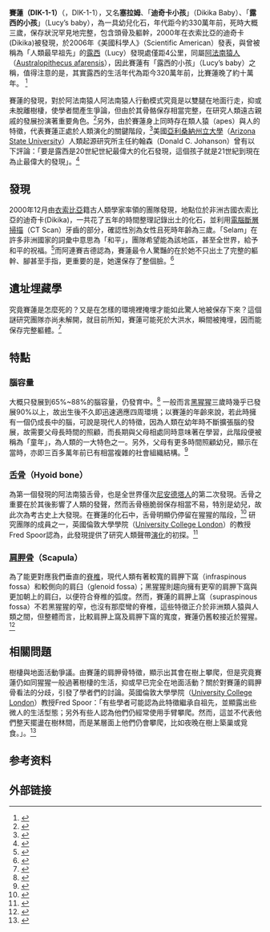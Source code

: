 {{original research|time=2016-06-16T20:41:31+00:00}}
'''賽蓮（DIK-1-1）'''（{{lang|en|Selam}}，DIK-1-1），又名'''塞拉姆'''、「'''迪奇卡小孩'''」（Dikika Baby）、「'''露西的小孩'''」（Lucy’s baby），為一具幼兒化石，年代距今約330萬年前，死時大概三歲，保存狀況罕見地完整，包含頭骨及軀幹，2000年在衣索比亞的迪奇卡(Dikika)被發現，於2006年《美國科學人》（Scientific American）發表，與曾被稱為「人類最早祖先」的[[露西_(南方古猿)|露西]]（Lucy）發現處僅距4公里，同屬[[阿法南方古猿|阿法南猿人]]（[[阿法南方古猿|Australopithecus afarensis]]），因此賽蓮有「露西的小孩」（Lucy’s baby）之稱，值得注意的是，其實露西的生活年代為距今320萬年前，比賽蓮晚了約十萬年。 <ref>{{Cite journal|title=露西的女兒 最古老的幼童化石|author=Kate Wong撰、王道還譯|url=|journal=科學人雜誌|issue=|doi=|others=|year=2012|volume=|page=|pmid=}}</ref>

賽蓮的發現，對於阿法南猿人阿法南猿人行動模式究竟是以雙腿在地面行走，抑或未脫離樹棲，使學者間產生爭論，但由於其骨骼保存相當完整，在研究人類遠古親戚的發展扮演著重要角色。<ref>{{Cite news|url=http://news.bbc.co.uk/2/hi/science/nature/5363328.stm|script-title=en:Lucy’s baby’ found in Ethiopia|last=|first=|date=|work=|accessdate=|archive-date=2021-05-05|archive-url=https://web.archive.org/web/20210505133436/http://news.bbc.co.uk/2/hi/science/nature/5363328.stm|dead-url=no}}</ref>另外，由於賽蓮身上同時存在類人猿（apes）與人的特徵，代表賽蓮正處於人類演化的關鍵階段，<ref name=talk168>{{Cite web|url=http://www.tedinchina.com/ted/talk168.html|title=Zeresenay Alemseged找尋人類的起源|accessdate=2016-06-16|author=|date=|publisher=|archive-url=https://web.archive.org/web/20160806170243/http://www.tedinchina.com/ted/talk168.html|archive-date=2016-08-06|dead-url=yes}}</ref>美國[[亞利桑那州立大學|亞利桑納州立大學]]（[[亞利桑那州立大學|Arizona State University]]）人類起源研究所主任約翰森（Donald C. Johanson）曾有以下評論：「要是露西是20世紀世紀最偉大的化石發現，這個孩子就是21世紀到現在為止最偉大的發現」。<ref>{{Cite journal|title=露西的女兒 最古老的幼童化石|author=Kate Wong 撰、王道還譯|url=|journal=科學人雜誌|issue=|doi=|others=|year=|volume=|page=|pmid=}}</ref>

== 發現 ==

2000年12月由[[衣索比亞|衣索比亞]]籍古人類學家{{tsl|en|Zeresenay Alemseged||阿連賽吉德}}率領的團隊發現，地點位於非洲古國衣索比亞的迪奇卡(Dikika)，一共花了五年的時間整理記錄出土的化石，並利用[[電腦斷層掃描|電腦斷層掃描]]（CT Scan）牙齒的部分，確認性別為女性且死時年齡為三歲。「Selam」在許多非洲國家的詞彙中意思為「和平」，團隊希望能為該地區，甚至全世界，給予和平的祝福。<ref>{{Cite web|url=http://www.tedinchina.com/ted/talk168.html|title=Zeresenay Alemseged找尋人類的起源|accessdate=2016-04-28|author=|date=|publisher=|archive-url=https://web.archive.org/web/20160806170243/http://www.tedinchina.com/ted/talk168.html|archive-date=2016-08-06|dead-url=yes}}</ref>而阿連賽吉德認為，賽蓮最令人驚豔的在於她不只出土了完整的軀幹、腳甚至手指，更重要的是，她還保存了整個臉。<ref>{{Cite web|url=http://ngm.nationalgeographic.com/2006/11/dikika-baby/sloan-text/1|title=Dikika Baby|accessdate=2016-06-15|author=|date=|publisher=|archive-date=2017-06-01|archive-url=https://web.archive.org/web/20170601124216/http://ngm.nationalgeographic.com/2006/11/dikika-baby/sloan-text/1|dead-url=no}}</ref>

== 遺址埋藏學 ==
究竟賽蓮是怎麼死的？又是在怎樣的環境裡掩埋才能如此驚人地被保存下來？這個謎研究團隊亦尚未解開，就目前所知，賽蓮可能死於大洪水，瞬間被掩埋，因而能保存完整軀體。<ref>{{Cite web|url=https://www.mpg.de/research/earliest-baby-girl-ever-discovered|title=Meet the earliest baby girl ever discovered!|accessdate=2016-06-15|author=|date=|publisher=|archive-date=2020-11-09|archive-url=https://web.archive.org/web/20201109040439/https://www.mpg.de/research/earliest-baby-girl-ever-discovered|dead-url=no}}</ref>

== 特點 ==

=== 腦容量 ===
大概只發展到65%~88%的腦容量，仍發育中。<ref>{{Cite web|url=https://books.google.com.tw/books?id=gTOcAAAAQBAJ&pg=PT16&lpg=PT16&dq=John+Hawks+selam&source=bl&ots=mmX-LtyrBZ&sig=4iLgj7PNgPLTXZ-r7-nB9cOfB-Y&hl=zh-TW&sa=X&ved=0ahUKEwi7q5SfzKzNAhUJHJQKHeW6CjUQ6AEILzAC#v=onepage&q=John%20Hawks%20selam&f=false|title=Becoming Human: Our Past, Present and Future|accessdate=2016-06-16|author=|date=|publisher=}}</ref> 一般而言[[黑猩猩|黑猩猩]]三歲時幾乎已發展90%以上，故出生後不久即迅速適應四周環境；以賽蓮的年齡來說，若此時擁有一個仍成長中的腦，可說是現代人的特徵，因為人類在幼年時不斷擴張腦的發展，故需要父母長時間的照顧，而長期與父母相處同時意味著在學習，此階段便被稱為「童年」，為人類的一大特色之一。另外，父母有更多時間照顧幼兒，顯示在當時，亦即三百多萬年前已有相當複雜的社會組織結構。<ref>{{Cite web|url=https://books.google.com.tw/books?id=gTOcAAAAQBAJ&pg=PT16&lpg=PT16&dq=John+Hawks+selam&source=bl&ots=mmX-LtyrBZ&sig=4iLgj7PNgPLTXZ-r7-nB9cOfB-Y&hl=zh-TW&sa=X&ved=0ahUKEwi7q5SfzKzNAhUJHJQKHeW6CjUQ6AEILzAC#v=onepage&q=John%20Hawks%20selam&f=false|title=Scientific American editors, Becoming Human: Our Past, Present and Future|accessdate=2016-06-16|author=|date=|publisher=}}</ref>

=== [[舌骨|舌骨]]（Hyoid bone） ===
為第一個發現的阿法南猿舌骨，也是全世界僅次[[尼安德塔人|尼安德塔人]]的第二次發現。舌骨之重要在於其後影響了人類的發聲，然而舌骨極脆弱保存相當不易，特別是幼兒，故此次為考古史上大發現。在賽蓮的化石中，舌骨明顯仍停留在猩猩的階段，<ref>{{Cite web|url=http://www.tedinchina.com/ted/talk168.html|title=Zeresenay Alemseged找尋人類的起源|accessdate=2016-06-16|author=|date=|publisher=|archive-url=https://web.archive.org/web/20160806170243/http://www.tedinchina.com/ted/talk168.html|archive-date=2016-08-06|dead-url=yes}}</ref> 研究團隊的成員之一，英國倫敦大學學院（[[University_College_London|University College London]]）的教授Fred Spoor認為，此發現提供了研究人類聲帶[[演化|演化]]的初探。<ref>{{Cite web|url=http://ngm.nationalgeographic.com/2006/11/dikika-baby/sloan-text/3|title=Dikika Baby|accessdate=2016-06-15|author=|date=|publisher=|archive-date=2017-11-12|archive-url=https://web.archive.org/web/20171112232109/http://ngm.nationalgeographic.com/2006/11/dikika-baby/sloan-text/3|dead-url=no}}</ref> 

=== [[肩胛骨|肩胛骨]]（Scapula） ===
為了能更對應我們垂直的[[脊椎|脊椎]]，現代人類有著較寬的肩胛下窩（infraspinous fossa）和較側向的肩臼（glenoid fossa）；黑猩猩則趨向擁有更窄的肩胛下窩與更加朝上的肩臼，以便符合脊椎的弧度。然而，賽蓮的肩胛上窩（supraspinous fossa）不若黑猩猩的窄，也沒有那麼彎的脊椎，這些特徵正介於非洲類人猿與人類之間，但整體而言，比較肩胛上窩及肩胛下窩的寬度，賽蓮仍舊較接近於猩猩。<ref>{{Cite journal|title=A juvenile early hominin skeleton from Dikika, Ethiopia|author=Zeresenay Alemseged, Fred Spoor, William H. Kimbel, René Bobe, Denis Geraads, Denné Reed and Jonathan G. Wynn|url=|journal=Nature|issue=443|doi=|others=|year=2006|volume=|page=299|pmid=}}</ref>

== 相關問題 ==
樹棲與地面活動爭議。由賽蓮的肩胛骨特徵，顯示出其會在樹上攀爬，但是究竟賽蓮仍如同猩猩一般過著樹棲的生活，抑或早已完全在地面活動？關於對賽蓮的肩胛骨看法的分歧，引發了學者們的討論。英國倫敦大學學院（[[University_College_London|University College London]]）教授Fred Spoor：「有些學者可能認為此特徵繼承自祖先，並顯露出些微人的生活型態；另外有些人認為他們仍經常使用手臂攀爬。然而，這並不代表他們整天擺盪在樹林間，而是某層面上他們仍會攀爬，比如夜晚在樹上築巢或覓食。」。<ref>{{Cite web|url=http://news.nationalgeographic.com/news/2006/09/060920-lucys-baby_2.html)|title=Lucy’s Baby|accessdate=2016-06-15|author=|date=|publisher=}}</ref>

== 参考资料 ==
<!--- 参见https://zh.wikipedia.org/wiki/Wikipedia:%E8%84%9A%E6%B3%A8以获知如何使用<ref></ref>标签来插入参考资料，它们会自动显示在下方。 -->
{{Reflist}}

== 外部链接 ==


<!--- 分类 --->
